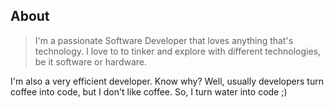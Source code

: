 ## About

> I'm a passionate Software Developer that loves anything that's technology. I love to to tinker and explore with different technologies, be it software or hardware.

I'm also a very efficient developer. Know why? Well, usually developers turn coffee into code, but I don't like coffee. So, I turn water into code  ;)
